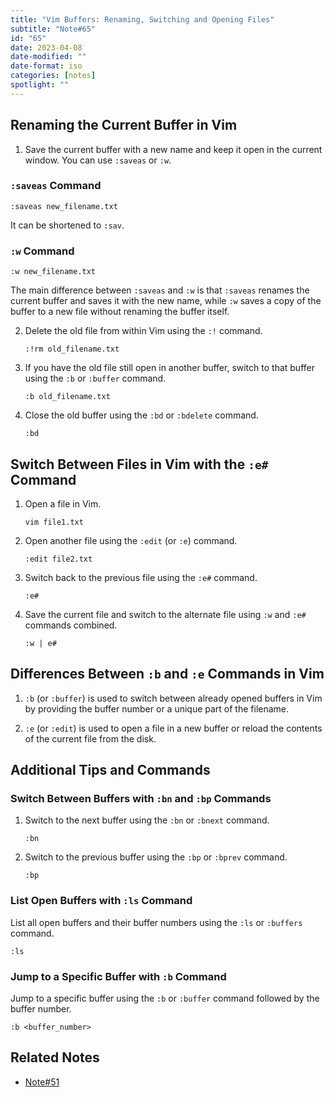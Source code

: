 ```yaml
---
title: "Vim Buffers: Renaming, Switching and Opening Files"
subtitle: "Note#65"
id: "65"
date: 2023-04-08
date-modified: ""
date-format: iso
categories: [notes]
spotlight: ""
---
```

## Renaming the Current Buffer in Vim

1. Save the current buffer with a new name and keep it open in the current window. You can use `:saveas` or `:w`.

### `:saveas` Command

   ```
   :saveas new_filename.txt
   ```

It can be shortened to `:sav`.

### `:w` Command

   ```
   :w new_filename.txt
   ```

The main difference between `:saveas` and `:w` is that `:saveas` renames the current buffer and saves it with the new name, while `:w` saves a copy of the buffer to a new file without renaming the buffer itself.

2. Delete the old file from within Vim using the `:!` command.

   ```
   :!rm old_filename.txt
   ```

3. If you have the old file still open in another buffer, switch to that buffer using the `:b` or `:buffer` command.

   ```
   :b old_filename.txt
   ```

4. Close the old buffer using the `:bd` or `:bdelete` command.

   ```
   :bd
   ```

## Switch Between Files in Vim with the `:e#` Command

1. Open a file in Vim.

   ```
   vim file1.txt
   ```

2. Open another file using the `:edit` (or `:e`) command.

   ```
   :edit file2.txt
   ```

3. Switch back to the previous file using the `:e#` command.

   ```
   :e#
   ```

4. Save the current file and switch to the alternate file using `:w` and `:e#` commands combined.

   ```
   :w | e#
   ```

## Differences Between `:b` and `:e` Commands in Vim

1. `:b` (or `:buffer`) is used to switch between already opened buffers in Vim by providing the buffer number or a unique part of the filename.

2. `:e` (or `:edit`) is used to open a file in a new buffer or reload the contents of the current file from the disk.

## Additional Tips and Commands

### Switch Between Buffers with `:bn` and `:bp` Commands

1. Switch to the next buffer using the `:bn` or `:bnext` command.

   ```
   :bn
   ```

2. Switch to the previous buffer using the `:bp` or `:bprev` command.

   ```
   :bp
   ```

### List Open Buffers with `:ls` Command

List all open buffers and their buffer numbers using the `:ls` or `:buffers` command.

   ```
   :ls
   ```

### Jump to a Specific Buffer with `:b` Command

Jump to a specific buffer using the `:b` or `:buffer` command followed by the buffer number.

   ```
   :b <buffer_number>
   ```

## Related Notes

* [Note#51](/notes/51/)
